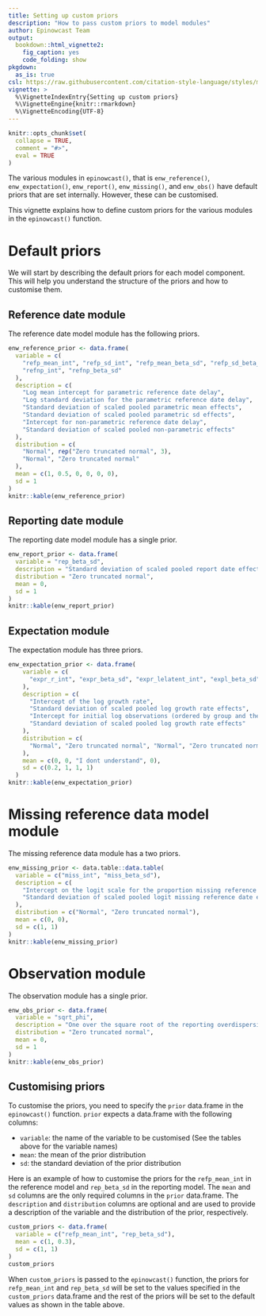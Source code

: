 ```yaml
---
title: Setting up custom priors
description: "How to pass custom priors to model modules"
author: Epinowcast Team
output: 
  bookdown::html_vignette2:
    fig_caption: yes
    code_folding: show
pkgdown:
  as_is: true
csl: https://raw.githubusercontent.com/citation-style-language/styles/master/apa-numeric-superscript-brackets.csl
vignette: >
  %\VignetteIndexEntry{Setting up custom priors}
  %\VignetteEngine{knitr::rmarkdown}
  %\VignetteEncoding{UTF-8}
---
```


```r
knitr::opts_chunk$set(
  collapse = TRUE,
  comment = "#>",
  eval = TRUE
)
```

The various modules in `epinowcast()`, that is `enw_reference()`, `enw_expectation()`, `enw_report()`, `enw_missing()`, and `enw_obs()` have default priors that are set internally. However, these can be customised.

This vignette explains how to define custom priors for the various modules in the `epinowcast()` function.

# Default priors

We will start by describing the default priors for each model component. This will help you understand the structure of the priors and how to customise them.

## Reference date module

The reference date model module has the following priors.
```r
enw_reference_prior <- data.frame(
  variable = c(
    "refp_mean_int", "refp_sd_int", "refp_mean_beta_sd", "refp_sd_beta_sd",
    "refnp_int", "refnp_beta_sd"
  ),
  description = c(
    "Log mean intercept for parametric reference date delay",
    "Log standard deviation for the parametric reference date delay",
    "Standard deviation of scaled pooled parametric mean effects",
    "Standard deviation of scaled pooled parametric sd effects",
    "Intercept for non-parametric reference date delay",
    "Standard deviation of scaled pooled non-parametric effects"
  ),
  distribution = c(
    "Normal", rep("Zero truncated normal", 3),
    "Normal", "Zero truncated normal"
  ),
  mean = c(1, 0.5, 0, 0, 0, 0),
  sd = 1
)
knitr::kable(enw_reference_prior)
```
## Reporting date module

The reporting date model module has a single prior.
```r
enw_report_prior <- data.frame(
  variable = "rep_beta_sd",
  description = "Standard deviation of scaled pooled report date effects",
  distribution = "Zero truncated normal",
  mean = 0,
  sd = 1
)
knitr::kable(enw_report_prior)
```


## Expectation module

The expectation module has three priors.

```r
enw_expectation_prior <- data.frame(
    variable = c(
      "expr_r_int", "expr_beta_sd", "expr_lelatent_int", "expl_beta_sd"
    ),
    description = c(
      "Intercept of the log growth rate",
      "Standard deviation of scaled pooled log growth rate effects",
      "Intercept for initial log observations (ordered by group and then time)",
      "Standard deviation of scaled pooled log growth rate effects"
    ),
    distribution = c(
      "Normal", "Zero truncated normal", "Normal", "Zero truncated normal"
    ),
    mean = c(0, 0, "I dont understand", 0),
    sd = c(0.2, 1, 1, 1)
  )
knitr::kable(enw_expectation_prior)
```

# Missing reference data model module

The missing reference data module has a two priors.

```r
enw_missing_prior <- data.table::data.table(
  variable = c("miss_int", "miss_beta_sd"),
  description = c(
    "Intercept on the logit scale for the proportion missing reference dates",
    "Standard deviation of scaled pooled logit missing reference date effects"
  ),
  distribution = c("Normal", "Zero truncated normal"),
  mean = c(0, 0),
  sd = c(1, 1)
)
knitr::kable(enw_missing_prior)
```

# Observation module

The observation module has a single prior.

```r
enw_obs_prior <- data.frame(
  variable = "sqrt_phi",
  description = "One over the square root of the reporting overdispersion",
  distribution = "Zero truncated normal",
  mean = 0,
  sd = 1
)
knitr::kable(enw_obs_prior)
```

## Customising priors

To customise the priors, you need to specify the `prior` data.frame in the `epinowcast()` function. `prior` expects a data.frame with the following columns:

- `variable`: the name of the variable to be customised (See the tables above for the variable names)
- `mean`: the mean of the prior distribution
- `sd`: the standard deviation of the prior distribution

Here is an example of how to customise the priors for the `refp_mean_int` in the reference model and `rep_beta_sd` in the reporting model. The `mean` and `sd` columns are the only required columns in the `prior` data.frame. The `description` and `distribution` columns are optional and are used to provide a description of the variable and the distribution of the prior, respectively.
```r
custom_priors <- data.frame(
  variable = c("refp_mean_int", "rep_beta_sd"),
  mean = c(1, 0.3),
  sd = c(1, 1)
)
custom_priors
```

When `custom_priors` is passed to the `epinowcast()` function, the priors for `refp_mean_int` and `rep_beta_sd` will be set to the values specified in the `custom_priors` data.frame and the rest of the priors will be set to the default values as shown in the table above.
